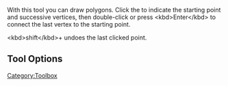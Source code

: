 {{ToolIcon|polygon}}

With this tool you can draw polygons. Click the {{MouseButton|left}} to indicate the starting point and successive vertices, then double-click or press &lt;kbd>Enter&lt;/kbd> to connect the last vertex to the starting point.

&lt;kbd>shift&lt;/kbd>+{{MouseButton|left}} undoes the last clicked point.

==Tool Options==

[[Category:Toolbox]]
